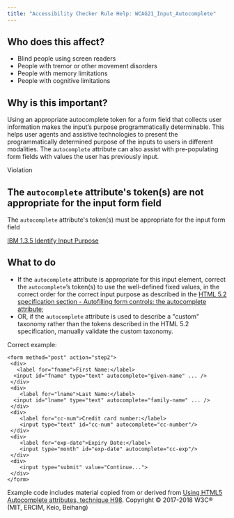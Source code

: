 ```yaml
---
title: "Accessibility Checker Rule Help: WCAG21_Input_Autocomplete"
---
```


<div className="toolHelp">
<Row>
<Column colLg={5} colMd={3} colSm={4} className="toolLeft">

## Who does this affect?

 * Blind people using screen readers
 * People with tremor or other movement disorders
 * People with memory limitations
 * People with cognitive limitations

## Why is this important?

Using an appropriate autocomplete token for a form field that collects user information makes the input’s purpose programmatically determinable. This helps user agents and assistive technologies to present the programmatically determined purpose of the inputs to users in different modalities. The `autocomplete` attribute can also assist with pre-populating form fields with values the user has previously input.

</Column>
<Column colLg={11} colMd={5} colSm={4} className="toolMain">

<div id="locLevel" className="level-violation">Violation</div>

## The `autocomplete` attribute's token(s) are not appropriate for the input form field
The `autocomplete` attribute's token(s) must be appropriate for the input form field

[IBM 1.3.5 Identify Input Purpose](https://www.ibm.com/able/guidelines/ci162/identify_input_purpose_71.html)

<div id="locSnippet"></div>

## What to do

 * If the `autocomplete` attribute is appropriate for this input element, correct the `autocomplete`’s token(s) to use the well-defined fixed values, in the correct order for the correct input purpose as described in the [HTML 5.2 specification section - Autofilling form controls: the autocomplete attribute](https://www.w3.org/TR/html52/sec-forms.html#autofilling-form-controls-the-autocomplete-attribute);
 * OR, if the `autocomplete` attribute is used to describe a "custom" taxonomy rather than the tokens described in the HTML 5.2 specification, manually validate the custom taxonomy.

Correct example:

```
<form method="post" action="step2">
 <div>
   <label for="fname">First Name:</label>
  <input id="fname" type="text" autocomplete="given-name" ... />
 </div>
 <div>
    <label for="lname">Last Name:</label>
  <input id="lname" type="text" autocomplete="family-name" ... />
 </div>
 <div>
    <label for="cc-num">Credit card number:</label>
    <input type="text" id="cc-num" autocomplete="cc-number"/>
 </div>
 <div>
    <label for="exp-date">Expiry Date:</label>
    <input type="month" id="exp-date" autocomplete="cc-exp"/>
 </div>
 <div>
    <input type="submit" value="Continue...">
 </div>
</form>
```

Example code includes material copied from or derived from [Using HTML5 Autocomplete attributes, technique H98](https://www.w3.org/WAI/WCAG21/Techniques/html/H98). Copyright © 2017-2018 W3C® (MIT, ERCIM, Keio, Beihang)


</Column>
</Row>
</div>
